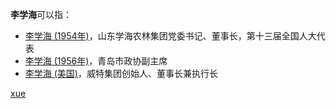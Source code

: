 '''李学海'''可以指：
* [[李学海_(1954年)|李学海 (1954年)]]，山东学海农林集团党委书记、董事长，第十三届全国人大代表
* [[李学海_(1956年)|李学海 (1956年)]]，青岛市政协副主席
* [[李学海_(美国)|李学海 (美国)]]，威特集团创始人、董事长兼执行长 

{{disambig}}

[[Category:三字李姓人名消歧义|xue]]